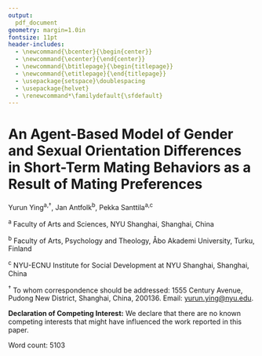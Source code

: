 ```yaml
---
output:
  pdf_document
geometry: margin=1.0in
fontsize: 11pt
header-includes:
  - \newcommand{\bcenter}{\begin{center}}
  - \newcommand{\ecenter}{\end{center}}
  - \newcommand{\btitlepage}{\begin{titlepage}}
  - \newcommand{\etitlepage}{\end{titlepage}}
  - \usepackage{setspace}\doublespacing
  - \usepackage{helvet}
  - \renewcommand*\familydefault{\sfdefault}
---
```


\btitlepage

\bcenter

\vspace*{20mm}

# An Agent-Based Model of Gender and Sexual Orientation Differences in Short-Term Mating Behaviors as a Result of Mating Preferences {-}

\vspace{20mm}

Yurun Ying^a^^,^^$\dagger$^, Jan Antfolk^b^, Pekka Santtila^a^^,^^c^

^a^ Faculty of Arts and Sciences, NYU Shanghai, Shanghai, China

^b^ Faculty of Arts, Psychology and Theology, Åbo Akademi University, Turku, Finland

^c^ NYU-ECNU Institute for Social Development at NYU Shanghai, Shanghai, China

\ecenter

\vspace{30mm}

^$\dagger$^ To whom correspondence should be addressed: 1555 Century Avenue, Pudong New District, Shanghai, China, 200136. Email: [yurun.ying@nyu.edu](yurun.ying@nyu.edu).

\vspace{5mm}

**Declaration of Competing Interest:** We declare that there are no known competing interests that might have influenced the work reported in this paper.

\vspace{5mm}

Word count: 5103


\etitlepage
